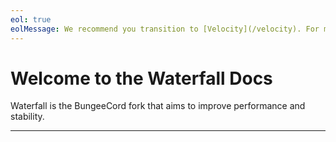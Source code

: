 ```yaml
---
eol: true
eolMessage: We recommend you transition to [Velocity](/velocity). For more information see the [announcement](https://forums.papermc.io/threads/1088/).
---
```



# Welcome to the Waterfall Docs

Waterfall is the BungeeCord fork that aims to improve performance and stability.

---

<DocCardList items={useCurrentSidebarCategory().items} />
